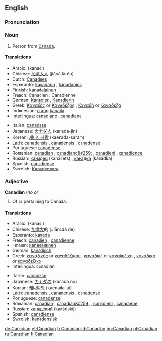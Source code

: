 ==English==

===Pronunciation===
{{SAMPA|k@"neIdI@n}}

===Noun===
{{en-noun}}

# Person from [[Canada]].

====Translations====
{{top}}
*Arabic: {{ARchar|[[كندي]]}} (kanadi)
*Chinese: [[加拿大人]] (jiānádàrén)
*Dutch: [[Canadees]]
*Esperanto: [[kanadano]] {{m}}, [[kanadanino]] {{f}}
*Finnish: [[Kanada|kanada]][[-lainen|lainen]]
*French: [[Canadien]] {{m}}, [[Canadienne]]  {{f}}
*German: [[Kanadier]] {{m}}, [[Kanadierin]]  {{f}}
*Greek: [[Καναδός]] or [[Καναδέζος]] {{m}}, [[Καναδή]] or [[Καναδέζα]] {{f}}
*Indonesian: [[orang]] [[kanada]]
*[[Interlingua]]: [[canadiano]] {{m}}, [[canadiana]] {{f}}
{{mid}}
*Italian: [[canadese]]
*Japanese: [[カナダ]][[人]] (kanada-jin)
*Korean: [[캐나다]][[사람]] (kaenada-saram)
*Latin: [[canadensis]] {{m}}, [[canadensis]] {{f}}, [[canadense]] {{n}}
*Portuguese: [[canadense]] {{mf}}
*Romanian: [[canadian]] {{m}}, [[canadianc&#259;]] {{f}}, [[canadieni]] {{m}} {{p}}, [[canadience]] {{f}} {{p}}
*Russian: [[канадец]] (kanádets) {{m}}, [[канадка]] (kanádka) {{f}}
*Spanish: [[canadiense]] {{mf}}
*Swedish: [[Kanadensare]]
{{bottom}}

===Adjective===
'''Canadian'''  (''no'' {{compar}} ''or'' {{superl}})

# Of or pertaining to Canada.

====Translations====
{{top}}
*Arabic: {{ARchar|[[كندي]]}} (kanadi)
*Chinese: [[加拿大]]的 (Jiānádà de)
*Esperanto: [[kanada]]
*French: [[canadien]] {{m}}, [[canadienne]] {{f}}
*Finnish: [[kanadalainen]]
*German: [[kanadisch]]
*Greek: [[καναδικός]] or [[καναδέζικος]] {{m}}, [[καναδική]] or [[καναδέζικη]] {{f}}, [[καναδικό]] or [[καναδέζικο]] {{n}}
*[[Interlingua]]: canadian
{{mid}}
*Italian: [[canadese]]
*Japanese: [[カナダ]]の (kanada no)
*Korean: [[캐나다]]의 (kaenada-ui)
*Latin: [[canadensis]] {{m}}, [[canadensis]] {{f}}, [[canadense]] {{n}}
*Portuguese: [[canadense]] {{mf}}
*Romanian: [[canadian]] {{m}}, [[canadian&#259;]] {{f}}, [[canadieni]] {{m}} {{p}}, [[canadiene]] {{f}} {{p}}
*Russian: [[канадский]] (kanádskij)
*Spanish: [[canadiense]]
*Swedish: [[kanadensisk]]
{{bottom}}

[[de:Canadian]]
[[et:Canadian]]
[[fr:Canadian]]
[[id:Canadian]]
[[hu:Canadian]]
[[pl:Canadian]]
[[ru:Canadian]]
[[fi:Canadian]]